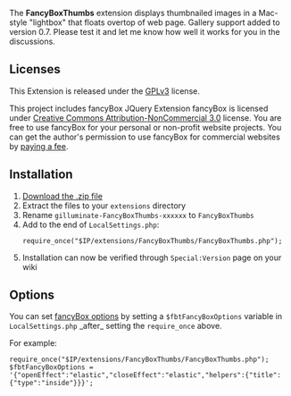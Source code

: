 The '''FancyBoxThumbs''' extension displays thumbnailed images in a Mac-style "lightbox" that floats overtop of web page. Gallery support added to version 0.7. Please test it and let me know how well it works for you in the discussions.

== Licenses ==
This Extension is released under the [http://www.gnu.org/licenses/gpl.html GPLv3] license.

This project includes fancyBox JQuery Extension
fancyBox is licensed under [http://creativecommons.org/licenses/by-nc/3.0/ Creative Commons Attribution-NonCommercial 3.0] license.
You are free to use fancyBox for your personal or non-profit website projects. 
You can get the author's permission to use fancyBox for commercial websites by [http://fancyapps.com/store/ paying a fee].

== Installation ==
# [https://github.com/gilluminate/FancyBoxThumbs/archive/master.zip Download the .zip file]
# Extract the files to your <code>extensions</code> directory
# Rename <code>gilluminate-FancyBoxThumbs-xxxxxx</code> to <code>FancyBoxThumbs</code>
# Add to the end of <code>LocalSettings.php</code>: <pre>require_once("$IP/extensions/FancyBoxThumbs/FancyBoxThumbs.php");</pre>
# Installation can now be verified through <code>Special:Version</code> page on your wiki

== Options ==
You can set [http://fancyapps.com/fancybox/#docs fancyBox options] by setting a <code>$fbtFancyBoxOptions</code> variable in <code>LocalSettings.php</code> _after_ setting the <code>require_once</code> above.

For example:

<pre>require_once("$IP/extensions/FancyBoxThumbs/FancyBoxThumbs.php");
$fbtFancyBoxOptions = '{"openEffect":"elastic","closeEffect":"elastic","helpers":{"title":{"type":"inside"}}}';</pre>